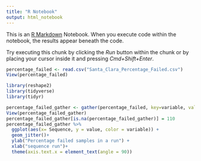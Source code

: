 ```yaml
---
title: "R Notebook"
output: html_notebook
---
```


This is an [R Markdown](http://rmarkdown.rstudio.com) Notebook. When you execute code within the notebook, the results appear beneath the code. 

Try executing this chunk by clicking the *Run* button within the chunk or by placing your cursor inside it and pressing *Cmd+Shift+Enter*. 

```r
percentage_failed <- read.csv("Santa_Clara_Percentage_Failed.csv")
View(percentage_failed)

library(reshape2)
library(tidyverse)
library(tidyr)
```


```r
percentage_failed_gather <- gather(percentage_failed, key=variable, value=value, X.Santa_Clara_faield,X.OCDPH_failed,X.CADPH_failed, X.Alameda_failed)
View(percentage_failed_gather)
percentage_failed_gather[is.na(percentage_failed_gather)] = 110
percentage_failed_gather %>%  
  ggplot(aes(x= Sequence, y = value, color = variable)) +
  geom_jitter()+
  ylab("Percentage failed samples in a run") +
  xlab("sequence run")+
  theme(axis.text.x = element_text(angle = 90))
```